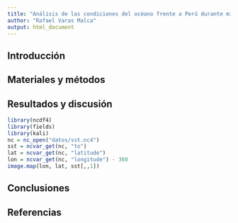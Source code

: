 ```yaml
---
title: "Análisis de las condiciones del océano frente a Perú durante mi nacimiento"
author: "Rafael Varas Malca"
output: html_document
---
```


## Introducción

## Materiales y métodos

## Resultados y discusión

```r
library(ncdf4)
library(fields)
library(kali)
nc = nc_open("datos/sst.nc4")
sst = ncvar_get(nc, "to")
lat = ncvar_get(nc, "latitude")
lon = ncvar_get(nc, "longitude") - 360
image.map(lon, lat, sst[,,1])
```


## Conclusiones

## Referencias

